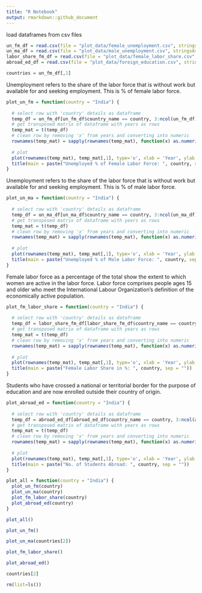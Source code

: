 ```yaml
---
title: "R Notebook"
output: rmarkdown::github_document
---
```




load dataframes from csv files
```r
un_fm_df = read.csv(file = "plot_data/female_unemployment.csv", stringsAsFactors = FALSE)
un_ma_df = read.csv(file = "plot_data/male_unemployment.csv", stringsAsFactors = FALSE)
labor_share_fm_df = read.csv(file = "plot_data/female_labor_share.csv", stringsAsFactors = FALSE)
abroad_ed_df = read.csv(file = "plot_data/foreign_education.csv", stringsAsFactors = FALSE)
```

```r
countries = un_fm_df[,1]
```


Unemployment refers to the share of the labor force that is without work but available for and seeking employment. This is % of female labor force.
```r
plot_un_fm = function(country = "India") {
  
  # select row with 'country' details as dataframe
  temp_df = un_fm_df[un_fm_df$country_name == country, 3:ncol(un_fm_df)]
  # get transposed matrix of dataframe with years as rows
  temp_mat = t(temp_df)
  # clean row by removing 'x' from years and converting into numeric
  rownames(temp_mat) = sapply(rownames(temp_mat), function(x) as.numeric(gsub("x", "", x)))
  
  # plot
  plot(rownames(temp_mat), temp_mat[,1], type='o', xlab = 'Year', ylab = '% Unemployed Female')
  title(main = paste("Unemployed % of Female Labor Force: ", country, sep = ""))
}
```


Unemployment refers to the share of the labor force that is without work but available for and seeking employment. This is % of male labor force.
```r

plot_un_ma = function(country = "India") {
  
  # select row with 'country' details as dataframe
  temp_df = un_ma_df[un_ma_df$country_name == country, 3:ncol(un_ma_df)]
  # get transposed matrix of dataframe with years as rows
  temp_mat = t(temp_df)
  # clean row by removing 'x' from years and converting into numeric
  rownames(temp_mat) = sapply(rownames(temp_mat), function(x) as.numeric(gsub("x", "", x)))
  
  # plot
  plot(rownames(temp_mat), temp_mat[,1], type='o', xlab = 'Year', ylab = '% Unemployed Male')
  title(main = paste("Unemployed % of Male Labor Force: ", country, sep = ""))
}
```


Female labor force as a percentage of the total show the extent to which women are active in the labor force. Labor force comprises people ages 15 and older who meet the International Labour Organization's definition of the economically active population.
```r

plot_fm_labor_share = function(country = "India") {
  
  # select row with 'country' details as dataframe
  temp_df = labor_share_fm_df[labor_share_fm_df$country_name == country, 3:ncol(labor_share_fm_df)]
  # get transposed matrix of dataframe with years as rows
  temp_mat = t(temp_df)
  # clean row by removing 'x' from years and converting into numeric
  rownames(temp_mat) = sapply(rownames(temp_mat), function(x) as.numeric(gsub("x", "", x)))
  
  # plot
  plot(rownames(temp_mat), temp_mat[,1], type='o', xlab = 'Year', ylab = 'Female Share in %')
  title(main = paste("Female Labor Share in %: ", country, sep = ""))
}
```


Students who have crossed a national or territorial border for the purpose of education and are now enrolled outside their country of origin.
```r

plot_abroad_ed = function(country = "India") {
  
  # select row with 'country' details as dataframe
  temp_df = abroad_ed_df[abroad_ed_df$country_name == country, 3:ncol(abroad_ed_df)]
  # get transposed matrix of dataframe with years as rows
  temp_mat = t(temp_df)
  # clean row by removing 'x' from years and converting into numeric
  rownames(temp_mat) = sapply(rownames(temp_mat), function(x) as.numeric(gsub("x", "", x)))
  
  # plot
  plot(rownames(temp_mat), temp_mat[,1], type='o', xlab = 'Year', ylab = 'Students')
  title(main = paste("No. of Students Abroad: ", country, sep = ""))
}
```


```r
plot_all = function(country = "India") {
  plot_un_fm(country)
  plot_un_ma(country)
  plot_fm_labor_share(country)
  plot_abroad_ed(country)
}
```


```r
plot_all()
```



```r
plot_un_fm()
```

```r
plot_un_ma(countries[2])
```



```r
plot_fm_labor_share()
```


```r
plot_abroad_ed()
```




```r
countries[2]
```












```r
rm(list=ls())
```


